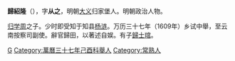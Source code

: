 {{Unreferenced|time=2022-02-12T13:16:26+00:00}}
'''歸紹隆'''（{{bd|?||?|}}），字'''从之'''，明朝[[大义|大义]]归家堡人。明朝政治人物。

[[归学周|归学周]]之子。少时即受知于知县[[杨涟|杨涟]]。万历三十七年（1609年）乡试中舉，至云南按察司副使。辭官歸田，以著述自娱。有子[[歸士琯|歸士琯]]。

{{明朝人物小作品}}
[[Category:明朝雲南按察司副使|G]]
[[Category:萬曆三十七年己酉科舉人|Category:萬曆三十七年己酉科舉人]]
[[Category:常熟人|Category:常熟人]]